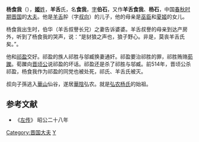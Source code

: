 {{Infobox 先秦人物
|名称= 杨食我
|图像=
|图说=
|姓=[[姬姓|姬]]
|氏=[[羊舌氏|羊舌]]
|名=食我
|字=伯石
|别名=羊舌食我
|别字=
|谥号=
|时代=春秋时期
|国家=
|身份=[[晋国|晋国]][[大夫|大夫]] 
|出生=
|逝世=前514年
|在位=
|父=[[叔向|羊舌叔譽]]
|母=
|正妻=
|妾=
|子女=
|太子=
}}
'''杨食我'''（{{bd|？||前514年||catIdx=Y}}），[[姬姓|'''姬'''姓]]，'''羊舌'''氏，名'''食我'''，[[表字|字]]'''伯石'''，又作'''羊舌食我'''、'''杨石'''，中国[[春秋时期|春秋时期]][[晋国|晋国]]的[[大夫|大夫]]。他是[[羊舌|羊舌]]肸（字[[叔向|叔向]]）的儿子，他的母亲是[[巫臣|巫臣]]和[[夏姬|夏姬]]的女儿。

杨食我出生时，伯华（羊舌叔譽长兄）之妻告诉婆婆。羊舌叔譽的母亲到达产房外，听到了杨食我的哭声，说：“是豺狼之声也，狼子野心。非是，莫丧羊舌氏矣。”。

他和[[祁盈|祁盈]]交好。祁盈的族人祁胜与邬臧换妻通奸。祁盈要治祁胜的罪，祁胜贿赂[[荀躒|荀躒]]。荀躒向[[晋顷公|晋顷公]]说祁盈的坏话。祁盈还是杀了祁胜与邬臧。前514年，晋顷公杀祁盈，杨食我作为祁盈的同党也被处死，祁氏、羊舌氏被灭。

叔向子孫逃入[[華山|華山]]仙谷，遂居[[華陰|華陰]]弘农。就是[[弘农杨氏|弘农杨氏]]的始祖。

==参考文献==
*《[[左传|左传]]》 昭公二十八年

[[Category:晋国大夫|Category:晋国大夫]]
[[Category:春秋人|Y]]